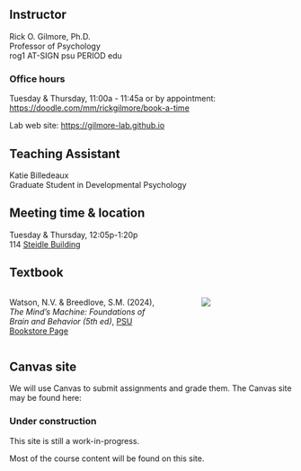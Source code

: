 ## Instructor {-}

Rick O. Gilmore, Ph.D. \
Professor of Psychology \
rog1 AT-SIGN psu PERIOD edu \

### Office hours

Tuesday & Thursday, 11:00a - 11:45a or by appointment: <https://doodle.com/mm/rickgilmore/book-a-time></br>

Lab web site: <https://gilmore-lab.github.io>

## Teaching Assistant {-}

Katie Billedeaux \
Graduate Student in Developmental Psychology \
<!-- cfh5558 AT-SIGN psu PERIOD edu \ -->
<!-- Meetings by appointment over Zoom \ -->

## Meeting time & location {-}

Tuesday & Thursday, 12:05p-1:20p \
114 [Steidle Building](https://map.psu.edu/?id=1134#!ct/25403,26748,26749,26750,27255?m/272173?s/stei)

## Textbook

:::: {.columns}
::: {.column width=60%}
Watson, N.V. & Breedlove, S.M. (2024), *The Mind's Machine: Foundations of Brain and Behavior (5th ed)*, [PSU Bookstore Page](https://psu.bncollege.com/c/Minds-Machine/p/MBS_9633092_used?currentCampus=435&currentTerm=435_1_25_F&currentCourse=435_1_25_F_806_260_1&rental=true)
:::
::: {.column width=5%}
:::
::: {.column width=35%}
![](include/img/watson-breedlove-5e.jpg)
:::
::::

## Canvas site

We will use Canvas to submit assignments and grade them.
The Canvas site may be found here: 

::: {.callout-warning}
### Under construction

This site is still a work-in-progress.
:::


<!-- <https://psu.instructure.com/courses/2381584> -->

Most of the course content will be found on this site.